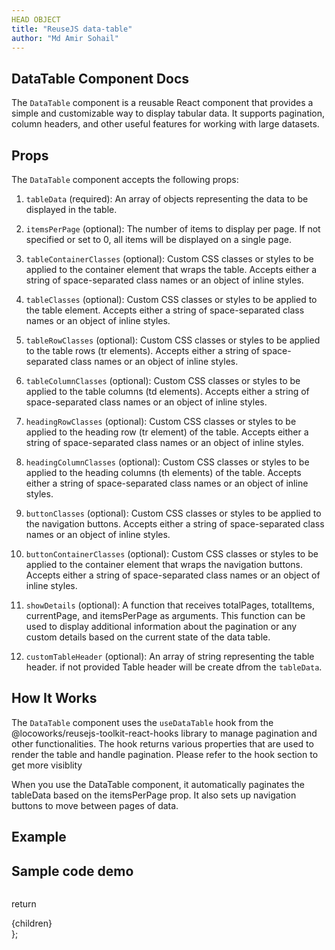 ```yaml
---
HEAD OBJECT
title: "ReuseJS data-table"
author: "Md Amir Sohail"
---
```



## DataTable Component Docs
The `DataTable` component is a reusable React component that provides a simple and customizable way to display tabular data. It supports pagination, column headers, and other useful features for working with large datasets.

## Props
The `DataTable` component accepts the following props:

1. `tableData` (required): An array of objects representing the data to be displayed in the table.

2. `itemsPerPage` (optional): The number of items to display per page. If not specified or set to 0, all items will be displayed on a single page.

3. `tableContainerClasses` (optional): Custom CSS classes or styles to be applied to the container element that wraps the table. Accepts either a string of space-separated class names or an object of inline styles.

4. `tableClasses` (optional): Custom CSS classes or styles to be applied to the table element. Accepts either a string of space-separated class names or an object of inline styles.

5. `tableRowClasses` (optional): Custom CSS classes or styles to be applied to the table rows (tr elements). Accepts either a string of space-separated class names or an object of inline styles.

6. `tableColumnClasses` (optional): Custom CSS classes or styles to be applied to the table columns (td elements). Accepts either a string of space-separated class names or an object of inline styles.

7. `headingRowClasses` (optional): Custom CSS classes or styles to be applied to the heading row (tr element) of the table. Accepts either a string of space-separated class names or an object of inline styles.

18. `headingColumnClasses` (optional): Custom CSS classes or styles to be applied to the heading columns (th elements) of the table. Accepts either a string of space-separated class names or an object of inline styles.

9. `buttonClasses` (optional): Custom CSS classes or styles to be applied to the navigation buttons. Accepts either a string of space-separated class names or an object of inline styles.

10. `buttonContainerClasses` (optional): Custom CSS classes or styles to be applied to the container element that wraps the navigation buttons. Accepts either a string of space-separated class names or an object of inline styles.

11. `showDetails` (optional): A function that receives totalPages, totalItems, currentPage, and itemsPerPage as arguments. This function can be used to display additional information about the pagination or any custom details based on the current state of the data table.

12. `customTableHeader` (optional): An array of string representing the table header. if not provided Table header will be create dfrom the `tableData`.


## How It Works
The `DataTable` component uses the `useDataTable` hook from the @locoworks/reusejs-toolkit-react-hooks library to manage pagination and other functionalities. The hook returns various properties that are used to render the table and handle pagination. Please refer to the hook section to get more visiblity

When you use the DataTable component, it automatically paginates the tableData based on the itemsPerPage prop. It also sets up navigation buttons to move between pages of data.
## Example
<Example />

## Sample code demo

```js path=../../components/data-table/Example name=Example
```


  return <div className="prose max-w-full mx-4 pb-10" >{children}</div>
};
